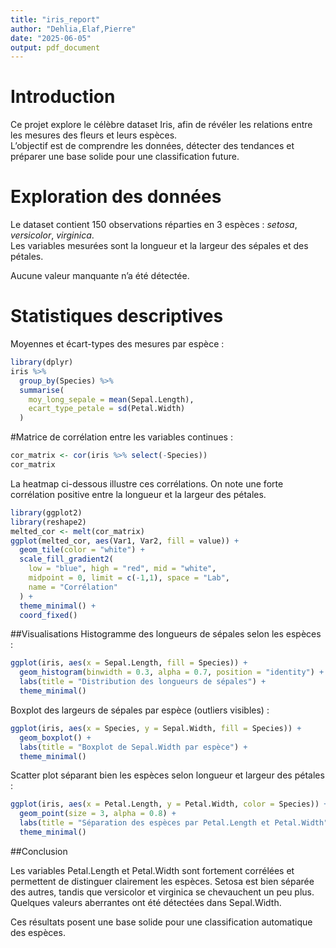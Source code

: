 ---
title: "iris_report"
author: "Dehlia,Elaf,Pierre"
date: "2025-06-05"
output: pdf_document
---

# Introduction

Ce projet explore le célèbre dataset Iris, afin de révéler les relations entre les mesures des fleurs et leurs espèces.  
L’objectif est de comprendre les données, détecter des tendances et préparer une base solide pour une classification future.

# Exploration des données

Le dataset contient 150 observations réparties en 3 espèces : *setosa*, *versicolor*, *virginica*.  
Les variables mesurées sont la longueur et la largeur des sépales et des pétales.

Aucune valeur manquante n’a été détectée.

# Statistiques descriptives

Moyennes et écart-types des mesures par espèce :

```{r}
library(dplyr)
iris %>%
  group_by(Species) %>%
  summarise(
    moy_long_sepale = mean(Sepal.Length),
    ecart_type_petale = sd(Petal.Width)
  )
```
#Matrice de corrélation entre les variables continues :
```{r}
cor_matrix <- cor(iris %>% select(-Species))
cor_matrix
```
La heatmap ci-dessous illustre ces corrélations. On note une forte corrélation positive entre la longueur et la largeur des pétales.
```{r}
library(ggplot2)
library(reshape2)
melted_cor <- melt(cor_matrix)
ggplot(melted_cor, aes(Var1, Var2, fill = value)) +
  geom_tile(color = "white") +
  scale_fill_gradient2(
    low = "blue", high = "red", mid = "white",
    midpoint = 0, limit = c(-1,1), space = "Lab",
    name = "Corrélation"
  ) +
  theme_minimal() +
  coord_fixed()
```
##Visualisations
Histogramme des longueurs de sépales selon les espèces :
```{r}
ggplot(iris, aes(x = Sepal.Length, fill = Species)) +
  geom_histogram(binwidth = 0.3, alpha = 0.7, position = "identity") +
  labs(title = "Distribution des longueurs de sépales") +
  theme_minimal()
```
Boxplot des largeurs de sépales par espèce (outliers visibles) :
```{r}
ggplot(iris, aes(x = Species, y = Sepal.Width, fill = Species)) +
  geom_boxplot() +
  labs(title = "Boxplot de Sepal.Width par espèce") +
  theme_minimal()
```
Scatter plot séparant bien les espèces selon longueur et largeur des pétales :
```{r}
ggplot(iris, aes(x = Petal.Length, y = Petal.Width, color = Species)) +
  geom_point(size = 3, alpha = 0.8) +
  labs(title = "Séparation des espèces par Petal.Length et Petal.Width") +
  theme_minimal()
```
##Conclusion

Les variables Petal.Length et Petal.Width sont fortement corrélées et permettent de distinguer clairement les espèces.
Setosa est bien séparée des autres, tandis que versicolor et virginica se chevauchent un peu plus.
Quelques valeurs aberrantes ont été détectées dans Sepal.Width.

Ces résultats posent une base solide pour une classification automatique des espèces.




